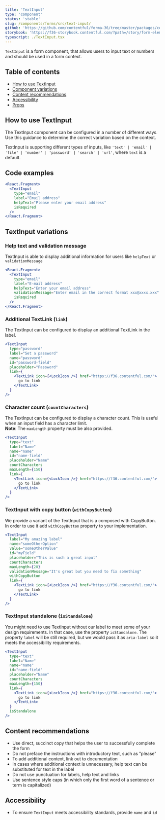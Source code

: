 ```yaml
---
title: 'TextInput'
type: 'component'
status: 'stable'
slug: /components/forms/src/text-input/
github: 'https://github.com/contentful/forma-36/tree/master/packages/components/forms/src/text-input'
storybook: 'https://f36-storybook.contentful.com/?path=/story/form-elements-textinput--basic'
typescript: ./TextInput.tsx
---
```


`TextInput` is a form component, that allows users to input text or numbers and should be used in a form context.

## Table of contents

- [How to use TextInput](#how-to-use-TextInput)
- [Component variations](#component-variations)
- [Content recommendations](#content-recommendations)
- [Accessibility](#accessibility)
- [Props](#props)

## How to use TextInput

The TextInput component can be configured in a number of different ways. Use this guidance to determine the correct variation based on the context.

TextInput is supporting different types of inputs, like `'text' | 'email' | 'file' | 'number' | 'password' | 'search' | 'url'`, where `text` is a default.

## Code examples

```jsx
<React.Fragment>
  <TextInput
    type="email"
    label="Email address"
    helpText="Please enter your email address"
    isRequired
  />
</React.Fragment>
```

## TextInput variations

### Help text and validation message

TextInput is able to display additional information for users like `helpText` or `validationMessage`

```jsx
<React.Fragment>
  <TextInput
    type="email"
    label="E-mail address"
    helpText="Enter your email address"
    validationMessage="Enter email in the correct format xxx@xxxx.xxx"
    isRequired
  />
</React.Fragment>
```

### Additional TextLink (`link`)

The TextInput can be configured to display an additional TextLink in the label.

```jsx
<TextInput
  type="password"
  label="Set a password"
  name="password"
  id="password-field"
  placeholder="Password"
  link={
    <TextLink icon={<LockIcon />} href="https://f36.contentful.com/">
      go to link
    </TextLink>
  }
/>
```

### Character count (`countCharacters`)

The TextInput can be configured to display a character count. This is useful when an input field has a character limit.<br/>
**Note**: The `maxLength` property must be also provided.

```jsx
<TextInput
  type="text"
  label="Name"
  name="name"
  id="name-field"
  placeholder="Name"
  countCharacters
  maxLength={150}
  link={
    <TextLink icon={<LockIcon />} href="https://f36.contentful.com/">
      go to link
    </TextLink>
  }
/>
```

### TextInput with copy button (`withCopyButton`)

We provide a variant of the TextInput that is a composed with CopyButton. In order to use it add `withCopyButton` property to your implementation.

```jsx
<TextInput
  label="My amazing label"
  name="someOtherOption"
  value="someOtherValue"
  id="myField"
  placeholder="This is such a great input"
  countCharacters
  maxLength={20}
  validationMessage="It's great but you need to fix something"
  withCopyButton
  link={
    <TextLink icon={<LockIcon />} href="https://f36.contentful.com/">
      go to link
    </TextLink>
  }
/>
```

### TextInput standalone (`isStandalone`)

You might need to use TextInput without our label to meet some of your design requirements. In that case, use the property `isStandalone`. The property `label` will be still required, but we would pass it as `aria-label` so it meets the accessibility requirements.

```jsx
<TextInput
  type="text"
  label="Name"
  name="name"
  id="name-field"
  placeholder="Name"
  countCharacters
  maxLength={150}
  link={
    <TextLink icon={<LockIcon />} href="https://f36.contentful.com/">
      go to link
    </TextLink>
  }
  isStandalone
/>
```

## Content recommendations

- Use direct, succinct copy that helps the user to successfully complete the form
- Do not preface the instructions with introductory text, such as "please"
- To add additional context, link out to documentation
- In cases where additional context is unnecessary, help text can be substituted for text in the label
- Do not use punctuation for labels, help text and links
- Use sentence style caps (in which only the first word of a sentence or term is capitalized)

## Accessibility

- To ensure `TextInput` meets accessibility standards, provide `name` and `id`


<Props of="TextInput" />
